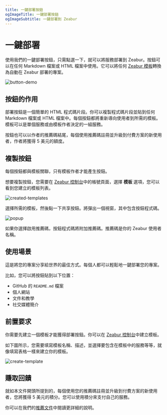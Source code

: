 ```yaml
---
title: 一鍵部署按鈕
ogImageTitle: 一鍵部署按鈕
ogImageSubtitle: 一鍵部署到 Zeabur
---
```



# 一鍵部署

使用我們的一鍵部署按鈕，只需點選一下，就可以將服務部署到 Zeabur。按鈕可以在任何 Markdown 檔案或 HTML 檔案中使用。它可以將任何 [Zeabur 模板](https://zeabur.com/templates)轉換為自動在 Zeabur 部署的專案。

![button-demo](/deploy/button/button-demo.png)

## 按鈕的作用

部署按鈕是一個簡單的 HTML 程式碼片段。你可以複製程式碼片段並貼到任何 Markdown 檔案或 HTML 檔案中。每個按鈕都將重新導向使用者到所需的模板。模板可以是單個服務或由模板作者決定的一組服務。

按鈕也可以以作者的推薦碼結尾，每個使用推薦碼註冊並升級到付費方案的新使用者，作者將獲得 5 美元的額度。

## 複製按鈕

每個按鈕都與模板關聯，只有模板作者才能產生按鈕。

想要複製按鈕，您需要在 [Zeabur 控制台](https://dash.zeabur.com/account)中的帳號頁面，選擇 **模板** 選項，您可以看到您建立的模板列表。

![created-templates](/deploy/button/created-templates.png)

選擇所需的模板，然後點一下共享按鈕。將彈出一個視窗，其中包含按鈕程式碼。

![popup](/deploy/button/popup.png)

如果你選擇啟用推薦碼，按鈕程式碼將附加推薦碼。推薦碼是你的 Zeabur 使用者名稱。

## 使用場景

這是將您的專案分享給世界的最佳方式。每個人都可以輕鬆地一鍵部署您的專案。

比如，您可以將按鈕貼到以下位置：

- GitHub 的 `README.md` 檔案
- 個人網站
- 文件和教學
- 社交媒體簡介

## 前置要求

你需要先建立一個模板才能獲得部署按鈕。你可以在 [Zeabur 控制台](https://dash.zeabur.com/create-template)中建立模板。

如下圖所示，您需要填寫模板名稱、描述，並選擇要包含在模板中的服務等等，就像填寫表格一樣來建立你的模板。

![create-template](/deploy/button/create-template.png)

## 賺取回饋

就如本文件開頭所提到的，每個使用您的推薦碼註冊並升級到付費方案的新使用者，您將獲得 5 美元的積分。您可以使用積分來支付自己的服務。

你可以在我們的[推薦文件](../billing/referral)中閱讀更詳細的說明。
